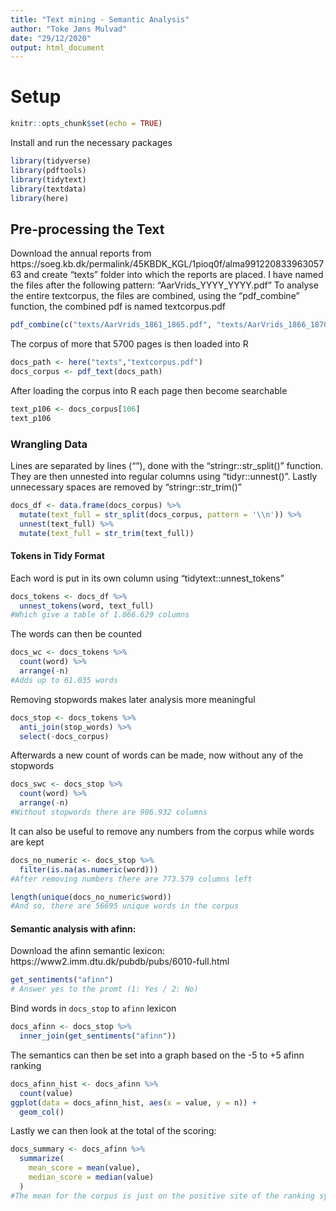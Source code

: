 ---
title: "Text mining - Semantic Analysis"
author: "Toke Jøns Mulvad"
date: "29/12/2020"
output: html_document
---
# Setup
```{r setup, include=FALSE}
knitr::opts_chunk$set(echo = TRUE)
```

Install and run the necessary packages
```{r, load librarys}
library(tidyverse)
library(pdftools)
library(tidytext)
library(textdata)
library(here)
```

## Pre-processing the Text
Download the annual reports from https://soeg.kb.dk/permalink/45KBDK_KGL/1pioq0f/alma99122083396305763 and create "texts" folder into which the reports are placed.
I have named the files after the following pattern: "AarVrids_YYYY_YYYY.pdf" 
To analyse the entire textcorpus, the files are combined, using the "pdf_combine" function, the combined pdf is named textcorpus.pdf
```{r}
pdf_combine(c("texts/AarVrids_1861_1865.pdf", "texts/AarVrids_1866_1870.pdf", "texts/AarVrids_1871_1875.pdf", "texts/AarVrids_1876_1880.pdf", "texts/AarVrids_1881_1891.pdf", "texts/AarVrids_1892_1899.pdf", "texts/AarVrids_1900_1910.pdf", "texts/AarVrids_1911_1913.pdf", "texts/AarVrids_1913_1924.pdf", "texts/AarVrids_1924_1950.pdf"), "textcorpus.pdf")
```

The corpus of more that 5700 pages is then loaded into R 
```{r}
docs_path <- here("texts","textcorpus.pdf")
docs_corpus <- pdf_text(docs_path)
```

After loading the corpus into R each page then become searchable
```{r}
text_p106 <- docs_corpus[106]
text_p106
```

### Wrangling Data
Lines are separated by lines ("\n"), done with the "stringr::str_split()" function. They are then unnested into regular columns using "tidyr::unnest()". Lastly unnecessary spaces are removed by "stringr::str_trim()"
```{r}
docs_df <- data.frame(docs_corpus) %>% 
  mutate(text_full = str_split(docs_corpus, pattern = '\\n')) %>% 
  unnest(text_full) %>% 
  mutate(text_full = str_trim(text_full)) 
```

#### Tokens in Tidy Format
Each word is put in its own column using "tidytext::unnest_tokens"
```{r}
docs_tokens <- docs_df %>% 
  unnest_tokens(word, text_full)
#Which give a table of 1.066.629 columns
```

The words can then be counted
```{r}
docs_wc <- docs_tokens %>% 
  count(word) %>% 
  arrange(-n)
#Adds up to 61.035 words
```

Removing stopwords makes later analysis more meaningful
```{r}
docs_stop <- docs_tokens %>% 
  anti_join(stop_words) %>% 
  select(-docs_corpus)
```

Afterwards a new count of words can be made, now without any of the stopwords
```{r}
docs_swc <- docs_stop %>% 
  count(word) %>% 
  arrange(-n)
#Without stopwords there are 906.932 columns 
```

It can also be useful to remove any numbers from the corpus while words are kept 
```{r}
docs_no_numeric <- docs_stop %>% 
  filter(is.na(as.numeric(word)))
#After removing numbers there are 773.579 columns left
```

```{r}
length(unique(docs_no_numeric$word))
#And so, there are 56695 unique words in the corpus
```

#### Semantic analysis with afinn: 
Download the afinn semantic lexicon: https://www2.imm.dtu.dk/pubdb/pubs/6010-full.html 
```{r}
get_sentiments("afinn")
# Answer yes to the promt (1: Yes / 2: No)
```

Bind words in `docs_stop` to `afinn` lexicon
```{r}
docs_afinn <- docs_stop %>% 
  inner_join(get_sentiments("afinn"))
```

The semantics can then be set into a graph based on the -5 to +5 afinn ranking
```{r}
docs_afinn_hist <- docs_afinn %>% 
  count(value)
ggplot(data = docs_afinn_hist, aes(x = value, y = n)) +
  geom_col()
```

Lastly we can then look at the total of the scoring: 
```{r}
docs_summary <- docs_afinn %>% 
  summarize(
    mean_score = mean(value),
    median_score = median(value)
  )
#The mean for the corpus is just on the positive site of the ranking system (0.35) and the median score is also near the middle but nonetheless positive (+1)
```
